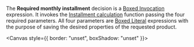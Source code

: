 
<Meta title="Use cases/Loan Originations/Required Monthly Installment" />

The **Required monthly installment** decision is a
[Boxed Invocation](/docs/boxed-expressions-invocation--overview) expression.
It invokes the [Installment calculation](/docs/use-cases-loan-originations-functions-installment-calculation--overview)
function passing the four required parameters. All four parameters are
[Boxed Literal](/docs/boxed-expressions-literal--overview) expressions with the purpose of
saving the desired properties of the requested product.

<Canvas style={{ border: "unset", boxShadow: "unset" }}>
  <RequiredMonthlyInstallment />
</Canvas>
